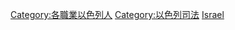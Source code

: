 {{Commonscat|Lawyers from Israel}}

[[Category:各職業以色列人|Category:各職業以色列人]]
[[Category:以色列司法|Category:以色列司法]]
[[Category:各國律師|Israel]]
